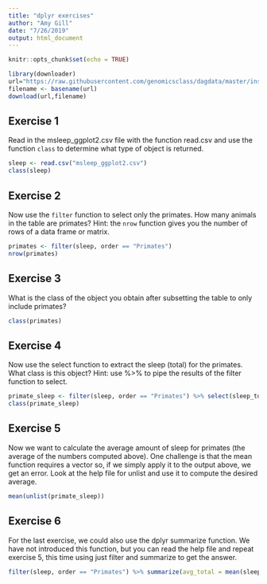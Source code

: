 ```yaml
---
title: "dplyr exercises"
author: "Amy Gill"
date: "7/26/2019"
output: html_document
---
```


```r
knitr::opts_chunk$set(echo = TRUE)
```

```r
library(downloader)
url="https://raw.githubusercontent.com/genomicsclass/dagdata/master/inst/extdata/msleep_ggplot2.csv"
filename <- basename(url)
download(url,filename)
```

## Exercise 1

Read in the msleep_ggplot2.csv file with the function read.csv and use the function `class` to determine what type of object is returned.

```r
sleep <- read.csv("msleep_ggplot2.csv")
class(sleep)
```

## Exercise 2

Now use the `filter` function to select only the primates. How many animals in the table are primates? Hint: the `nrow` function gives you the number of rows of a data frame or matrix.

```r
primates <- filter(sleep, order == "Primates")
nrow(primates)
```

## Exercise 3

What is the class of the object you obtain after subsetting the table to only include primates?

```r
class(primates)
```

## Exercise 4

Now use the select function to extract the sleep (total) for the primates. What class is this object? Hint: use %>% to pipe the results of the filter function to select.

```r
primate_sleep <- filter(sleep, order == "Primates") %>% select(sleep_total)
class(primate_sleep)
```

## Exercise 5

Now we want to calculate the average amount of sleep for primates (the average of the numbers computed above). One challenge is that the mean function requires a vector so, if we simply apply it to the output above, we get an error. Look at the help file for unlist and use it to compute the desired average.

```r
mean(unlist(primate_sleep))
```

## Exercise 6

For the last exercise, we could also use the dplyr summarize function. We have not introduced this function, but you can read the help file and repeat exercise 5, this time using just filter and summarize to get the answer.



```r
filter(sleep, order == "Primates") %>% summarize(avg_total = mean(sleep_total))
```

